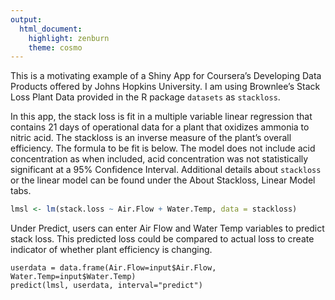 ```yaml
---
output:
  html_document:
    highlight: zenburn
    theme: cosmo
---
```


This is a motivating example of a Shiny App for Coursera's Developing Data Products offered by Johns Hopkins University.  I am using Brownlee's Stack Loss Plant Data provided in the R package `datasets` as `stackloss`.  

In this app, the stack loss is fit in a multiple variable linear regression that contains 21 days of operational data for a plant that oxidizes ammonia to nitric acid.  The stackloss is an inverse measure of the plant's overall efficiency.  The formula to be fit is below.  The model does not include acid concentration as when included, acid concentration was not statistically significant at a 95% Confidence Interval.  Additional details about `stackloss` or the linear model can be found under the About Stackloss, Linear Model tabs.

```r
lmsl <- lm(stack.loss ~ Air.Flow + Water.Temp, data = stackloss)
```

Under Predict, users can enter Air Flow and Water Temp variables to predict stack loss.  This predicted loss could be compared to actual loss to create indicator of whether plant efficiency is changing.

`userdata = data.frame(Air.Flow=input$Air.Flow, Water.Temp=input$Water.Temp)`  
`predict(lmsl, userdata, interval="predict")
`
